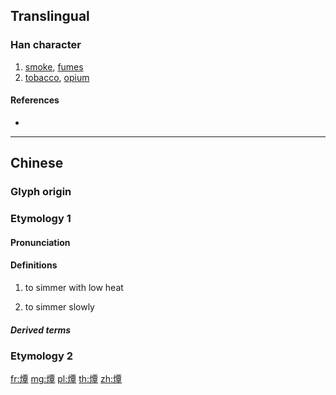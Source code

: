 ==Translingual==

===Han character===
{{Han char|rn=86|rad=火|as=12|sn=16|four=91846|canj=FMWJ}}

# [[smoke]], [[fumes]]
# [[tobacco]], [[opium]]

====References====
* {{Han ref|kx=0682.040|dkj=19391|dj=1094.050|hdz=32232.130|uh=71C2|ud=29122|bh=EA48|bd=59976}}

----

==Chinese==

===Glyph origin===
{{Han etym}}

===Etymology 1===
{{zh-forms}}

====Pronunciation====
{{zh-pron
|m=tán,qián
|c=taam4,cim4
|w=3doe,3xxi
|mc=y
|oc=y
|cat=w:v
}}

====Definitions====
{{zh-hanzi}}

# {{lb|zh|Shanghai}} to simmer with low heat
# {{lb|zh|Shanghai}} to simmer slowly
{{attention|zh|missing MSC}}

=====Derived terms=====
{{zh-der|燂爍|腌燂鮮}}

===Etymology 2===
{{zh-see|燖|v}}

[[fr:燂]]
[[mg:燂]]
[[pl:燂]]
[[th:燂]]
[[zh:燂]]